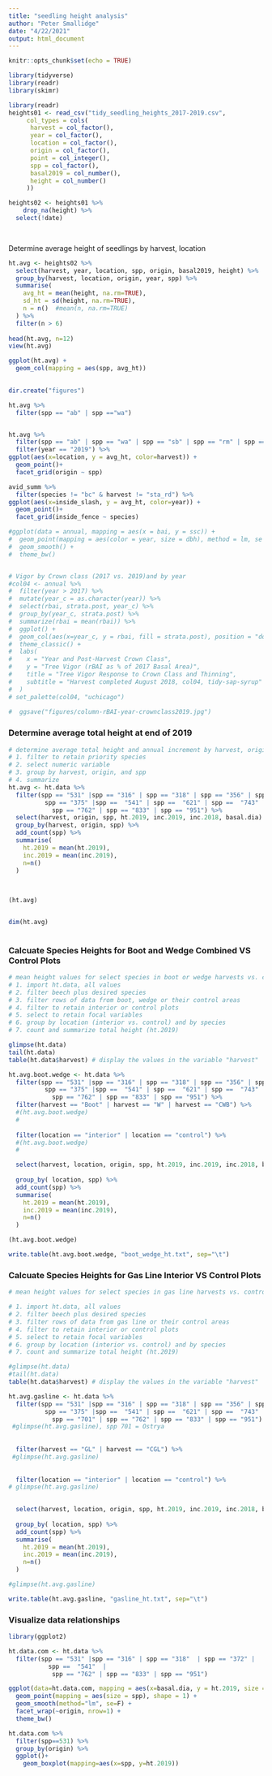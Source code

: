 ```yaml
---
title: "seedling height analysis"
author: "Peter Smallidge"
date: "4/22/2021"
output: html_document
---
```


```r
knitr::opts_chunk$set(echo = TRUE)
```


```r
library(tidyverse)
library(readr)
library(skimr)
```


```r

library(readr)
heights01 <- read_csv("tidy_seedling_heights_2017-2019.csv",
     col_types = cols(
      harvest = col_factor(),
      year = col_factor(),
      location = col_factor(),
      origin = col_factor(),
      point = col_integer(),
      spp = col_factor(),
      basal2019 = col_number(),
      height = col_number()
     ))

heights02 <- heights01 %>% 
    drop_na(height) %>% 
  select(!date)

                     


```


Determine average height of seedlings by harvest, location


```r

ht.avg <- heights02 %>%
  select(harvest, year, location, spp, origin, basal2019, height) %>%
  group_by(harvest, location, origin, year, spp) %>% 
  summarise(
    avg_ht = mean(height, na.rm=TRUE),
    sd_ht = sd(height, na.rm=TRUE),
    n = n()  #mean(n, na.rm=TRUE)
  ) %>% 
  filter(n > 6)
  
head(ht.avg, n=12) 
view(ht.avg)

ggplot(ht.avg) +
  geom_col(mapping = aes(spp, avg_ht))
  

```

```r

dir.create("figures")

ht.avg %>% 
  filter(spp == "ab" | spp =="wa")


ht.avg %>% 
  filter(spp == "ab" | spp == "wa" | spp == "sb" | spp == "rm" | spp == "ro" | spp == "sm") %>% 
  filter(year == "2019") %>% 
ggplot(aes(x=location, y = avg_ht, color=harvest)) +
  geom_point()+
  facet_grid(origin ~ spp)

avid_summ %>% 
  filter(species != "bc" & harvest != "sta_rd") %>% 
ggplot(aes(x=inside_slash, y = avg_ht, color=year)) +
  geom_point()+
  facet_grid(inside_fence ~ species)

#ggplot(data = annual, mapping = aes(x = bai, y = ssc)) +
#  geom_point(mapping = aes(color = year, size = dbh), method = lm, se = FALSE, shape = 1) +
#  geom_smooth() +
#  theme_bw()


# Vigor by Crown class (2017 vs. 2019)and by year
#col04 <- annual %>%
#  filter(year > 2017) %>% 
#  mutate(year_c = as.character(year)) %>% 
#  select(rbai, strata.post, year_c) %>% 
#  group_by(year_c, strata.post) %>% 
#  summarize(rbai = mean(rbai)) %>% 
#  ggplot() +
#  geom_col(aes(x=year_c, y = rbai, fill = strata.post), position = "dodge2") +
#  theme_classic() +
#  labs(
#    x = "Year and Post-Harvest Crown Class",
#    y = "Tree Vigor (rBAI as % of 2017 Basal Area)",
#    title = "Tree Vigor Response to Crown Class and Thinning",
#    subtitle = "Harvest completed August 2018, col04, tidy-sap-syrup"
#  )
# set_palette(col04, "uchicago")
 
#  ggsave("figures/column-rBAI-year-crownclass2019.jpg")


```

<!--     

comments
  
-->



### Determine average total height at end of 2019

```r
# determine average total height and annual increment by harvest, origin, and spp
# 1. filter to retain priority species
# 2. select numeric variable
# 3. group by harvest, origin, and spp
# 4. summarize
ht.avg <- ht.data %>% 
  filter(spp == "531" |spp == "316" | spp == "318" | spp == "356" | spp == "372" |
          spp == "375" |spp ==  "541" | spp ==  "621" | spp ==  "743" | spp ==  "761" |
            spp == "762" | spp == "833" | spp == "951") %>% 
  select(harvest, origin, spp, ht.2019, inc.2019, inc.2018, basal.dia) %>% 
  group_by(harvest, origin, spp) %>% 
  add_count(spp) %>% 
  summarise(
    ht.2019 = mean(ht.2019),
    inc.2019 = mean(inc.2019),
    n=n()
  )
  
  

(ht.avg)


dim(ht.avg)
  

```

### Calcuate Species Heights for Boot and Wedge Combined VS Control Plots

```r
# mean height values for select species in boot or wedge harvests vs. controls of boot/wedge
# 1. import ht.data, all values
# 2. filter beech plus desired species
# 3. filter rows of data from boot, wedge or their control areas
# 4. filter to retain interior or control plots
# 5. select to retain focal variables
# 6. group by location (interior vs. control) and by species
# 7. count and summarize total height (ht.2019)

glimpse(ht.data)
tail(ht.data)
table(ht.data$harvest) # display the values in the variable "harvest"

ht.avg.boot.wedge <- ht.data %>% 
  filter(spp == "531" |spp == "316" | spp == "318" | spp == "356" | spp == "372" |
          spp == "375" |spp ==  "541" | spp ==  "621" | spp ==  "743" | spp ==  "761" |
            spp == "762" | spp == "833" | spp == "951") %>% 
  filter(harvest == "Boot" | harvest == "W" | harvest == "CWB") %>% 
  #(ht.avg.boot.wedge)
  #
  
  filter(location == "interior" | location == "control") %>% 
  #(ht.avg.boot.wedge)
  #

  select(harvest, location, origin, spp, ht.2019, inc.2019, inc.2018, basal.dia) %>% 
  
  group_by( location, spp) %>% 
  add_count(spp) %>% 
  summarise(
    ht.2019 = mean(ht.2019),
    inc.2019 = mean(inc.2019),
    n=n()
  )

(ht.avg.boot.wedge)

write.table(ht.avg.boot.wedge, "boot_wedge_ht.txt", sep="\t")

```



### Calcuate Species Heights for Gas Line Interior VS Control Plots

```r

# mean height values for select species in gas line harvests vs. controls of gas line

# 1. import ht.data, all values
# 2. filter beech plus desired species
# 3. filter rows of data from gas line or their control areas
# 4. filter to retain interior or control plots
# 5. select to retain focal variables
# 6. group by location (interior vs. control) and by species
# 7. count and summarize total height (ht.2019)

#glimpse(ht.data)
#tail(ht.data)
table(ht.data$harvest) # display the values in the variable "harvest"

ht.avg.gasline <- ht.data %>% 
  filter(spp == "531" |spp == "316" | spp == "318" | spp == "356" | spp == "372" |
          spp == "375" |spp ==  "541" | spp ==  "621" | spp ==  "743" | spp ==  "761" |
            spp == "701" | spp == "762" | spp == "833" | spp == "951") %>% 
 #glimpse(ht.avg.gasline), spp 701 = Ostrya
  
  
  filter(harvest == "GL" | harvest == "CGL") %>% 
 #glimpse(ht.avg.gasline)
  
  
  filter(location == "interior" | location == "control") %>% 
# glimpse(ht.avg.gasline)
  

  select(harvest, location, origin, spp, ht.2019, inc.2019, inc.2018, basal.dia) %>% 
  
  group_by( location, spp) %>% 
  add_count(spp) %>% 
  summarise(
    ht.2019 = mean(ht.2019),
    inc.2019 = mean(inc.2019),
    n=n()
  )

#glimpse(ht.avg.gasline)

write.table(ht.avg.gasline, "gasline_ht.txt", sep="\t")

```








### Visualize data relationships

```r

library(ggplot2)

ht.data.com <- ht.data %>% 
  filter(spp == "531" |spp == "316" | spp == "318"  | spp == "372" |
           spp ==  "541"  |
            spp == "762" | spp == "833" | spp == "951") 

ggplot(data=ht.data.com, mapping = aes(x=basal.dia, y = ht.2019, size = spp)) +
  geom_point(mapping = aes(size = spp), shape = 1) +
  geom_smooth(method="lm", se=F) +
  facet_wrap(~origin, nrow=1) +
  theme_bw()


```

```r
ht.data.com %>% 
  filter(spp==531) %>% 
  group_by(origin) %>% 
  ggplot()+
    geom_boxplot(mapping=aes(x=spp, y=ht.2019))
```

